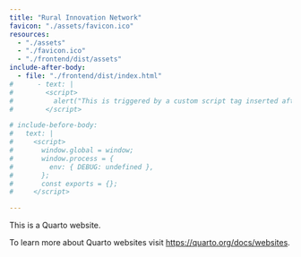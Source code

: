 ```yaml
---
title: "Rural Innovation Network"
favicon: "./assets/favicon.ico"
resources:
  - "./assets"
  - "./favicon.ico"
  - "./frontend/dist/assets"
include-after-body:
  - file: "./frontend/dist/index.html"
#      - text: |
#        <script>
#          alert("This is triggered by a custom script tag inserted after </body>");
#        </script>

# include-before-body:
#   text: |
#     <script>
#       window.global = window;
#       window.process = {
#         env: { DEBUG: undefined },
#       };
#       const exports = {};
#     </script>

---
```


This is a Quarto website.

To learn more about Quarto websites visit <https://quarto.org/docs/websites>.
